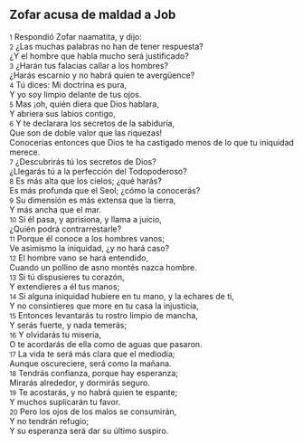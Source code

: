 == Zofar acusa de maldad a Job ==

{{anchor|1}} <small>1</small> Respondió Zofar naamatita, y dijo:<br>
{{anchor|2}} <small>2</small> ¿Las muchas palabras no han de tener respuesta?<br>
¿Y el hombre que habla mucho será justificado?<br>
{{anchor|3}} <small>3</small> ¿Harán tus falacias callar a los hombres?<br>
¿Harás escarnio y no habrá quien te avergüence?<br>
{{anchor|4}} <small>4</small> Tú dices: Mi doctrina es pura,<br>
Y yo soy limpio delante de tus ojos.<br>
{{anchor|5}} <small>5</small> Mas ¡oh, quién diera que Dios hablara,<br>
Y abriera sus labios contigo,<br>
{{anchor|6}} <small>6</small> Y te declarara los secretos de la sabiduría,<br>
Que son de doble valor que las riquezas!<br>
Conocerías entonces que Dios te ha castigado menos de lo que tu iniquidad merece.<br>
{{anchor|7}} <small>7</small> ¿Descubrirás tú los secretos de Dios?<br>
¿Llegarás tú a la perfección del Todopoderoso?<br>
{{anchor|8}} <small>8</small> Es más alta que los cielos; ¿qué harás?<br>
Es más profunda que el Seol; ¿cómo la conocerás?<br>
{{anchor|9}} <small>9</small> Su dimensión es más extensa que la tierra,<br>
Y más ancha que el mar.<br>
{{anchor|10}} <small>10</small> Si él pasa, y aprisiona, y llama a juicio,<br>
¿Quién podrá contrarrestarle?<br>
{{anchor|11}} <small>11</small> Porque él conoce a los hombres vanos;<br>
Ve asimismo la iniquidad, ¿y no hará caso?<br>
{{anchor|12}} <small>12</small> El hombre vano se hará entendido,<br>
Cuando un pollino de asno montés nazca hombre.<br>
{{anchor|13}} <small>13</small> Si tú dispusieres tu corazón,<br>
Y extendieres a él tus manos;<br>
{{anchor|14}} <small>14</small> Si alguna iniquidad hubiere en tu mano, y la echares de ti,<br>
Y no consintieres que more en tu casa la injusticia,<br>
{{anchor|15}} <small>15</small> Entonces levantarás tu rostro limpio de mancha,<br>
Y serás fuerte, y nada temerás;<br>
{{anchor|16}} <small>16</small> Y olvidarás tu miseria,<br>
O te acordarás de ella como de aguas que pasaron.<br>
{{anchor|17}} <small>17</small> La vida te será más clara que el mediodía;<br>
Aunque oscureciere, será como la mañana.<br>
{{anchor|18}} <small>18</small> Tendrás confianza, porque hay esperanza;<br>
Mirarás alrededor, y dormirás seguro.<br>
{{anchor|19}} <small>19</small> Te acostarás, y no habrá quien te espante;<br>
Y muchos suplicarán tu favor.<br>
{{anchor|20}} <small>20</small> Pero los ojos de los malos se consumirán,<br>
Y no tendrán refugio;<br>
Y su esperanza será dar su último suspiro.<br>

